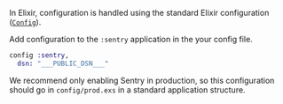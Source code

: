 In Elixir, configuration is handled using the standard Elixir configuration ([`Config`](https://hexdocs.pm/elixir/Config.html)).

Add configuration to the `:sentry` application in the your config file.

<SignInNote />

```elixir
config :sentry,
  dsn: "___PUBLIC_DSN___"
```

We recommend only enabling Sentry in production, so this configuration should go in `config/prod.exs` in a standard application structure.
